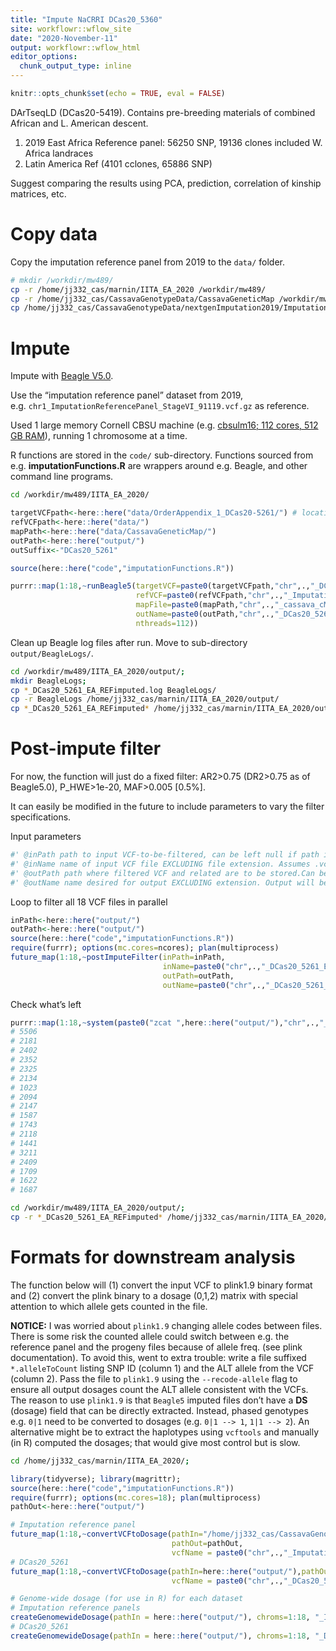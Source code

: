 ```yaml
---
title: "Impute NaCRRI DCas20_5360"
site: workflowr::wflow_site
date: "2020-November-11"
output: workflowr::wflow_html
editor_options:
  chunk_output_type: inline
---
```


```r
knitr::opts_chunk$set(echo = TRUE, eval = FALSE)
```

DArTseqLD (DCas20-5419). Contains pre-breeding materials of combined African and L. American descent. 

1. 2019 East Africa Reference panel: 56250 SNP, 19136 clones included W. Africa landraces
2. Latin America Ref (4101 cclones, 65886 SNP)

Suggest comparing the results using PCA, prediction, correlation of kinship matrices, etc. 

# Copy data

Copy the imputation reference panel from 2019 to the `data/` folder. 

```bash
# mkdir /workdir/mw489/
cp -r /home/jj332_cas/marnin/IITA_EA_2020 /workdir/mw489/
cp -r /home/jj332_cas/CassavaGenotypeData/CassavaGeneticMap /workdir/mw489/IITA_EA_2020/data/
cp /home/jj332_cas/CassavaGenotypeData/nextgenImputation2019/ImputationEastAfrica_StageII_90919/chr*_ImputationReferencePanel_StageVI_91119.vcf.gz /workdir/mw489/IITA_EA_2020/data/
```

# Impute

Impute with [Beagle V5.0](https://faculty.washington.edu/browning/beagle/b5_0.html).

Use the "imputation reference panel" dataset from 2019, e.g. `chr1_ImputationReferencePanel_StageVI_91119.vcf.gz` as reference.

Used 1 large memory Cornell CBSU machine (e.g. [cbsulm16; 112 cores, 512 GB RAM](https://biohpc.cornell.edu/lab/hardware.aspx)), running 1 chromosome at a time.

R functions are stored in the `code/` sub-directory. Functions sourced from e.g. **imputationFunctions.R** are wrappers around e.g. Beagle, and other command line programs.
```bash
cd /workdir/mw489/IITA_EA_2020/
```

```r
targetVCFpath<-here::here("data/OrderAppendix_1_DCas20-5261/") # location of the targetVCF
refVCFpath<-here::here("data/")
mapPath<-here::here("data/CassavaGeneticMap/")
outPath<-here::here("output/")
outSuffix<-"DCas20_5261"
```

```r
source(here::here("code","imputationFunctions.R"))

purrr::map(1:18,~runBeagle5(targetVCF=paste0(targetVCFpath,"chr",.,"_DCas20_5261.vcf.gz"),
                            refVCF=paste0(refVCFpath,"chr",.,"_ImputationReferencePanel_StageVI_91119.vcf.gz"),
                            mapFile=paste0(mapPath,"chr",.,"_cassava_cM_pred.v6_91019.map"),
                            outName=paste0(outPath,"chr",.,"_DCas20_5261_EA_REFimputed"),
                            nthreads=112))
```

Clean up Beagle log files after run. Move to sub-directory `output/BeagleLogs/`.
```bash
cd /workdir/mw489/IITA_EA_2020/output/; 
mkdir BeagleLogs;
cp *_DCas20_5261_EA_REFimputed.log BeagleLogs/
cp -r BeagleLogs /home/jj332_cas/marnin/IITA_EA_2020/output/
cp *_DCas20_5261_EA_REFimputed* /home/jj332_cas/marnin/IITA_EA_2020/output/

```

# Post-impute filter

For now, the function will just do a fixed filter: AR2>0.75 (DR2>0.75 as of Beagle5.0), P_HWE>1e-20, MAF>0.005 [0.5%]. 

It can easily be modified in the future to include parameters to vary the filter specifications.

Input parameters
```r
#' @inPath path to input VCF-to-be-filtered, can be left null if path included in @inName . Must end in "/"
#' @inName name of input VCF file EXCLUDING file extension. Assumes .vcf.gz
#' @outPath path where filtered VCF and related are to be stored.Can be left null if path included in @outName . Must end in "/".
#' @outName name desired for output EXCLUDING extension. Output will be .vcf.gz 
```

Loop to filter all 18 VCF files in parallel
```r
inPath<-here::here("output/")
outPath<-here::here("output/")
source(here::here("code","imputationFunctions.R"))
require(furrr); options(mc.cores=ncores); plan(multiprocess)
future_map(1:18,~postImputeFilter(inPath=inPath,
                                  inName=paste0("chr",.,"_DCas20_5261_EA_REFimputed"),
                                  outPath=outPath,
                                  outName=paste0("chr",.,"_DCas20_5261_EA_REFimputedAndFiltered")))
```

Check what's left
```r
purrr::map(1:18,~system(paste0("zcat ",here::here("output/"),"chr",.,"_DCas20_5261_EA_REFimputedAndFiltered.vcf.gz | wc -l")))
# 5506
# 2181
# 2402
# 2352
# 2325
# 2134
# 1023
# 2094
# 2147
# 1587
# 1743
# 2118
# 1441
# 3211
# 2409
# 1709
# 1622
# 1687

```

```bash
cd /workdir/mw489/IITA_EA_2020/output/;
cp -r *_DCas20_5261_EA_REFimputed* /home/jj332_cas/marnin/IITA_EA_2020/output/
```

# Formats for downstream analysis

The function below will (1) convert the input VCF to plink1.9 binary format and (2) convert the plink binary to a dosage (0,1,2) matrix with special attention to which allele gets counted in the file.

**NOTICE:** I was worried about `plink1.9` changing allele codes between files. There is some risk the counted allele could switch between e.g. the reference panel and the progeny files because of allele freq. (see plink documentation). To avoid this, went to extra trouble: write a file suffixed `*.alleleToCount` listing SNP ID (column 1) and the ALT allele from the VCF (column 2). Pass the file to `plink1.9` using the `--recode-allele` flag to ensure all output dosages count the ALT allele consistent with the VCFs. The reason to use `plink1.9` is that `Beagle5` imputed files don't have a **DS** (dosage) field that can be directly extracted. Instead, phased genotypes e.g. `0|1` need to be converted to dosages (e.g. `0|1 --> 1`, `1|1 --> 2`). An alternative might be to extract the haplotypes using `vcftools` and manually (in R) computed the dosages; that would give most control but is slow.

```bash
cd /home/jj332_cas/marnin/IITA_EA_2020/;
```
```r
library(tidyverse); library(magrittr);
source(here::here("code","imputationFunctions.R"))
require(furrr); options(mc.cores=18); plan(multiprocess)
pathOut<-here::here("output/")

# Imputation reference panel
future_map(1:18,~convertVCFtoDosage(pathIn="/home/jj332_cas/CassavaGenotypeData/nextgenImputation2019/ImputationEastAfrica_StageII_90919/",
                                    pathOut=pathOut,
                                    vcfName = paste0("chr",.,"_ImputationReferencePanel_StageVI_91119")))
# DCas20_5261
future_map(1:18,~convertVCFtoDosage(pathIn=here::here("output/"),pathOut=pathOut,
                                    vcfName = paste0("chr",.,"_DCas20_5261_EA_REFimputedAndFiltered")))

# Genome-wide dosage (for use in R) for each dataset
# Imputation reference panels
createGenomewideDosage(pathIn = here::here("output/"), chroms=1:18, "_ImputationReferencePanel_StageVI_91119")
# DCas20_5261
createGenomewideDosage(pathIn = here::here("output/"), chroms=1:18, "_DCas20_5261_EA_REFimputedAndFiltered")

```


